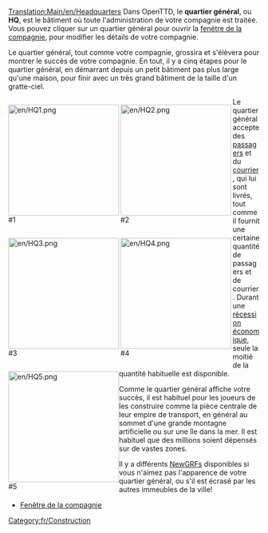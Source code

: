 [[Translation:Main/en/Headquarters]]
Dans OpenTTD, le '''quartier général''', ou '''HQ''', est le bâtiment où toute l'administration de votre compagnie est traitée. Vous pouvez cliquer sur un quartier général pour ouvrir la [[Main/fr/Compagnie de transport|fenêtre de la compagnie]], pour modifier les détails de votre compagnie.

Le quartier général, tout comme votre compagnie, grossira et s'élèvera pour montrer le succès de votre compagnie. En tout, il y a cinq étapes pour le quartier général, en démarrant depuis un petit bâtiment pas plus large qu'une maison, pour finir avec un très grand bâtiment de la taille d'un gratte-ciel.

<div style="float:left;border-right:3px solid white">[[File:en/HQ1.png|222px]]<br />#1</div>
<div style="float:left;border-right:3px solid white">[[File:en/HQ2.png|222px]]<br />#2</div>
<div style="float:left;border-right:3px solid white">[[File:en/HQ3.png|222px]]<br />#3</div>
<div style="float:left;border-right:3px solid white">[[File:en/HQ4.png|222px]]<br />#4</div>
<div style="float:left">[[File:en/HQ5.png|222px]]<br />#5</div>

{{en/-}}

Le quartier général accepte des [[Main/fr/Passagers|passagers]] et du [[Main/fr/Courrier|courrier]], qui lui sont livrés, tout comme il fournit une certaine quantité de passagers et de courrier. Durant une [[Main/en/Économie/Fr#Récession|récession économique]], seule la moitié de la quantité habituelle est disponible.

Comme le quartier général affiche votre succès, il est habituel pour les joueurs de les construire comme la pièce centrale de leur empire de transport, en général au sommet d'une grande montagne artificielle ou sur une île dans la mer. Il est habituel que des millions soient dépensés sur de vastes zones.

Il y a différents [[Main/fr/NewGRF|NewGRFs]] disponibles si vous n'aimez pas l'apparence de votre quartier général, ou s'il est écrasé par les autres immeubles de la ville!
*[[Main/fr/Compagnie de transport|Fenêtre de la compagnie]]

[[Category:fr/Construction]]